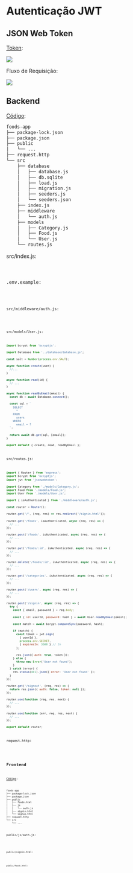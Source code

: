 
# Autenticação JWT

## JSON Web Token

[Token](https://jwt.io/#debugger-io?token=eyJhbGciOiJIUzI1NiIsInR5cCI6IkpXVCJ9.eyJ1c2VySWQiOjEsImlhdCI6MTYzMzkxNDc3MiwiZXhwIjoxNjMzOTE1MDcyfQ.wGs4R42bIwKhTiFWVZrs-QGs_0bEWSc69rjylXj7nPE):

![](/imgs/jwt/jwt-token.png)

Fluxo de Requisição:

![](/imgs/jwt/jwt-request.png)

## Backend

[Código](https://github.com/lucachaves/lp2-classroom-2022/tree/auth-token):

```txt
foods-app
├── package-lock.json
├── package.json
├── public
│   └── ...
├── request.http
└── src
    ├── database
    │   ├── database.js
    │   ├── db.sqlite
    │   ├── load.js
    │   ├── migration.js
    │   ├── seeders.js
    │   └── seeders.json
    ├── index.js
    ├── middleware
    │   └── auth.js
    ├── models
    │   ├── Category.js
    │   ├── Food.js
    │   └── User.js
    └── routes.js
```

src/index.js:

<Code src="https://raw.githubusercontent.com/lucachaves/lp2-classroom-2022/auth-token/src/index.js" lang="js" />

.env.example:

<Code src="https://raw.githubusercontent.com/lucachaves/lp2-classroom-2022/auth-token/.env.example" lang="js" />

src/middleware/auth.js:

<Code src="https://raw.githubusercontent.com/lucachaves/lp2-classroom-2022/auth-token/src/middleware/auth.js" lang="js" />

src/models/User.js:
```js
import bcrypt from 'bcryptjs';

import Database from '../database/database.js';

const salt = Number(process.env.SALT);

async function create(user) {
  //...
}

async function read(id) {
  // ...
}

async function readByEmail(email) {
  const db = await Database.connect();

  const sql = `
    SELECT
      *
    FROM
      users
    WHERE
      email = ?
  `;

  return await db.get(sql, [email]);
}

export default { create, read, readByEmail };
```

src/routes.js:

```js
import { Router } from 'express';
import bcrypt from 'bcryptjs';
import jwt from 'jsonwebtoken';

import Category from './models/Category.js';
import Food from './models/Food.js';
import User from './models/User.js';

import { isAuthenticated } from './middleware/auth.js';

const router = Router();

router.get('/', (req, res) => res.redirect('/signin.html'));

router.get('/foods', isAuthenticated, async (req, res) => {
  // ...
});

router.post('/foods', isAuthenticated, async (req, res) => {
  // ...
});

router.put('/foods/:id', isAuthenticated, async (req, res) => {
  // ...
});

router.delete('/foods/:id', isAuthenticated, async (req, res) => {
  // ...
});

router.get('/categories', isAuthenticated, async (req, res) => {
  // ...
});

router.post('/users', async (req, res) => {
  // ...
});

router.post('/signin', async (req, res) => {
  try {
    const { email, password } = req.body;

    const { id: userId, password: hash } = await User.readByEmail(email);

    const match = await bcrypt.compareSync(password, hash);

    if (match) {
      const token = jwt.sign(
        { userId },
        process.env.SECRET,
        { expiresIn: 3600 } // 1h
      );

      res.json({ auth: true, token });
    } else {
      throw new Error('User not found');
    }
  } catch (error) {
    res.status(401).json({ error: 'User not found' });
  }
});

router.get('/signout', (req, res) => {
  return res.json({ auth: false, token: null });
});

router.use(function (req, res, next) {
  // ...
});

router.use(function (err, req, res, next) {
  // ...
});

export default router;
```

request.http:

<Code src="https://raw.githubusercontent.com/lucachaves/lp2-classroom-2022/auth-token/request.http" lang="js" />

## Frontend

[Código](https://github.com/lucachaves/lp2-classroom-2022/tree/auth-token):

```txt
foods-app
├── package-lock.json
├── package.json
├── public
│   ├── foods.html
│   ├── js
│   │   └── auth.js
│   ├── signin.html
│   └── signup.html
├── request.http
└── src
    └── ...
```

public/js/auth.js:

<Code src="https://raw.githubusercontent.com/lucachaves/lp2-classroom-2022/auth-token/public/js/auth.js" lang="js" />

public/signin.html:

<Code src="https://raw.githubusercontent.com/lucachaves/lp2-classroom-2022/auth-token/public/signin.html" lang="html" />

public/foods.html:

<Code src="https://raw.githubusercontent.com/lucachaves/lp2-classroom-2022/auth-token/public/foods.html" lang="html" />
